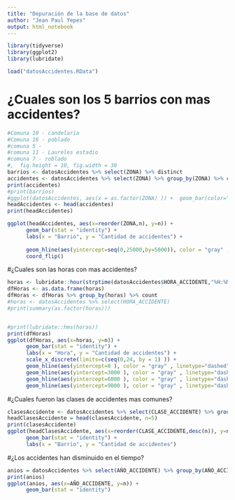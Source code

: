 ```yaml
---
title: "Depuración de la base de datos"
author: "Jean Paul Yepes"
output: html_notebook
---
```

```r
library(tidyverse)
library(ggplot2)
library(lubridate)
```



```r
load("datosAccidentes.RData")
```



# ¿Cuales son los 5 barrios con mas accidentes?

```r
#Comuna 10 - candelaria
#Comuna 16 - poblado
#comuna 5 - 
#comuna 11 - Laureles estadio
#comuna 7 - roblado
#,  fig.height = 10, fig.width = 30
barrios <- datosAccidentes %>% select(ZONA) %>% distinct
accidentes <- datosAccidentes %>% select(ZONA) %>% group_by(ZONA) %>% count %>% arrange(desc(n))
print(accidentes)
#print(barrios)
#ggplot(datosAccidentes, aes(x = as.factor(ZONA) )) +  geom_bar(color="blue") + theme(axis.text.x = element_text(angle = 90))
headAccidentes <- head(accidentes)
print(headAccidentes)

ggplot(headAccidentes, aes(x=reorder(ZONA,n), y=n)) + 
      geom_bar(stat = "identity") +
      labs(x = "Barrio", y = "Cantidad de accidentes") +
      
      geom_hline(aes(yintercept=seq(0,25000,by=5000)), color = "gray" , linetype="dashed" )+
      coord_flip()
```

#¿Cuales son las horas con mas accidentes?

```r
horas <- lubridate::hour(strptime(datosAccidentes$HORA_ACCIDENTE,"%H:%M:%S"))
dfHoras <- as.data.frame(horas)
dfHoras <- dfHoras %>% group_by(horas) %>% count
#horas <- datosAccidentes %>% select(HORA_ACCIDENTE)
#print(summary(as.factor(horas)))


#print(lubridate::hms(horas))
print(dfHoras)
ggplot(dfHoras, aes(x=horas, y=n)) + 
      geom_bar(stat = "identity") +
      labs(x = "Hora", y = "Cantidad de accidentes") +
      scale_x_discrete(limits=c(seq(0,24, by = 1) )) +
      geom_hline(aes(yintercept=0 ), color = "gray" , linetype="dashed") +
      geom_hline(aes(yintercept=3000 ), color = "gray" , linetype="dashed") +
      geom_hline(aes(yintercept=6000 ), color = "gray" , linetype="dashed") +
      geom_hline(aes(yintercept=9000 ), color = "gray" , linetype="dashed") 

```

#¿Cuales fueron las clases de accidentes mas comunes?

```r
clasesAccidente <- datosAccidentes %>% select(CLASE_ACCIDENTE) %>% group_by(CLASE_ACCIDENTE) %>% count %>% arrange(desc(n))
headClasesAccidente = head(clasesAccidente, n=5)
print(clasesAccidente)
ggplot(headClasesAccidente, aes(x=reorder(CLASE_ACCIDENTE,desc(n)), y=n)) + 
      geom_bar(stat = "identity") +
      labs(x = "Barrio", y = "Cantidad de accidentes") 
```

#¿Los accidentes han disminuido en el tiempo?

```r
anios = datosAccidentes %>% select(AÑO_ACCIDENTE) %>% group_by(AÑO_ACCIDENTE) %>% count
print(anios)
ggplot(anios, aes(x=AÑO_ACCIDENTE, y=n)) + 
      geom_bar(stat = "identity")

```

